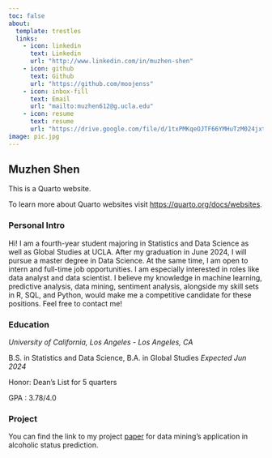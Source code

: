 ```yaml
---
toc: false
about:
  template: trestles
  links: 
    - icon: linkedin
      text: Linkedin
      url: "http://www.linkedin.com/in/muzhen-shen"
    - icon: github
      text: Github
      url: "https://github.com/moojenss"
    - icon: inbox-fill
      text: Email
      url: "mailto:muzhen612@g.ucla.edu"
    - icon: resume
      text: resume
      url: "https://drive.google.com/file/d/1txPMKqeOJTF66YMHuTzM024jxtG0vXaX/view?usp=sharing"
image: pic.jpg
---
```


## Muzhen Shen

This is a Quarto website.

To learn more about Quarto websites visit <https://quarto.org/docs/websites>.

### Personal Intro
Hi! I am a fourth-year student majoring in Statistics and Data Science as well as Global Studies at UCLA. After my graduation in June 2024, I will pursue a master degree in Data Science. At the same time, I am open to intern and full-time job opportunities. I am especially interested in roles like data analyst and data scientist. I believe my knowledge in machine learning, predictive analysis, data mining, sentiment analysis, alongside my skill sets in R, SQL, and Python, would make me a competitive candidate for these positions. Feel free to contact me! 


### Education
*University of California, Los Angeles - Los Angeles, CA*

B.S. in Statistics and Data Science, B.A. in Global Studies *Expected Jun 2024*

Honor: Dean’s List for 5 quarters

GPA : 3.78/4.0


### Project
You can find the link to my project [paper](https://drive.google.com/file/d/12l1C3da0Fy471ZcHKYpIXjHpA8Askayn/view?usp=sharing "paper") for data mining's application in alcoholic status prediction. 






